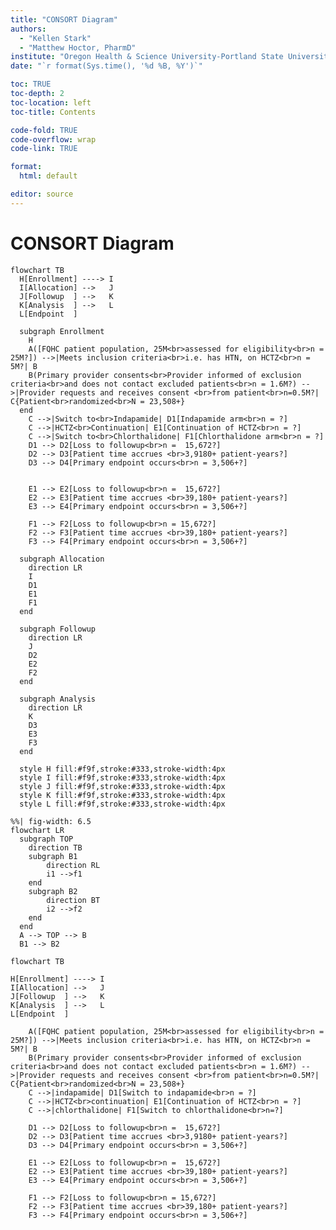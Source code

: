 ```yaml
---
title: "CONSORT Diagram"
authors: 
  - "Kellen Stark"
  - "Matthew Hoctor, PharmD"
institute: "Oregon Health & Science University-Portland State University, School of Public Health"
date: "`r format(Sys.time(), '%d %B, %Y')`"

toc: TRUE
toc-depth: 2
toc-location: left
toc-title: Contents

code-fold: TRUE
code-overflow: wrap
code-link: TRUE

format:
  html: default

editor: source
---
```


# CONSORT Diagram

```mermaid
flowchart TB
  H[Enrollment] ----> I
  I[Allocation] -->   J
  J[Followup  ] -->   K
  K[Analysis  ] -->   L
  L[Endpoint  ]

  subgraph Enrollment
    H
    A([FQHC patient population, 25M<br>assessed for eligibility<br>n = 25M?]) -->|Meets inclusion criteria<br>i.e. has HTN, on HCTZ<br>n = 5M?| B
    B(Primary provider consents<br>Provider informed of exclusion criteria<br>and does not contact excluded patients<br>n = 1.6M?) -->|Provider requests and receives consent <br>from patient<br>n=0.5M?| C{Patient<br>randomized<br>N = 23,508+}
  end
    C -->|Switch to<br>Indapamide| D1[Indapamide arm<br>n = ?]
    C -->|HCTZ<br>Continuation| E1[Continuation of HCTZ<br>n = ?]
    C -->|Switch to<br>Chlorthalidone| F1[Chlorthalidone arm<br>n = ?]
    D1 --> D2[Loss to followup<br>n =  15,672?]
    D2 --> D3[Patient time accrues <br>3,9180+ patient-years?]
    D3 --> D4[Primary endpoint occurs<br>n = 3,506+?]
  

    E1 --> E2[Loss to followup<br>n =  15,672?]
    E2 --> E3[Patient time accrues <br>39,180+ patient-years?]
    E3 --> E4[Primary endpoint occurs<br>n = 3,506+?]

    F1 --> F2[Loss to followup<br>n = 15,672?]
    F2 --> F3[Patient time accrues <br>39,180+ patient-years?]
    F3 --> F4[Primary endpoint occurs<br>n = 3,506+?]
    
  subgraph Allocation
    direction LR
    I
    D1
    E1
    F1
  end
    
  subgraph Followup
    direction LR
    J
    D2
    E2
    F2
  end
    
  subgraph Analysis
    direction LR
    K
    D3
    E3
    F3
  end

  style H fill:#f9f,stroke:#333,stroke-width:4px
  style I fill:#f9f,stroke:#333,stroke-width:4px
  style J fill:#f9f,stroke:#333,stroke-width:4px
  style K fill:#f9f,stroke:#333,stroke-width:4px
  style L fill:#f9f,stroke:#333,stroke-width:4px
```

```mermaid
%%| fig-width: 6.5
flowchart LR
  subgraph TOP
    direction TB
    subgraph B1
        direction RL
        i1 -->f1
    end
    subgraph B2
        direction BT
        i2 -->f2
    end
  end
  A --> TOP --> B
  B1 --> B2
```

```mermaid
flowchart TB

H[Enrollment] ----> I
I[Allocation] -->   J
J[Followup  ] -->   K
K[Analysis  ] -->   L
L[Endpoint  ]

    A([FQHC patient population, 25M<br>assessed for eligibility<br>n = 25M?]) -->|Meets inclusion criteria<br>i.e. has HTN, on HCTZ<br>n = 5M?| B
    B(Primary provider consents<br>Provider informed of exclusion criteria<br>and does not contact excluded patients<br>n = 1.6M?) -->|Provider requests and receives consent <br>from patient<br>n=0.5M?| C{Patient<br>randomized<br>N = 23,508+}
    C -->|indapamide| D1[Switch to indapamide<br>n = ?]
    C -->|HCTZ<br>continuation| E1[Continuation of HCTZ<br>n = ?]
    C -->|chlorthalidone| F1[Switch to chlorthalidone<br>n=?]

    D1 --> D2[Loss to followup<br>n =  15,672?]
    D2 --> D3[Patient time accrues <br>3,9180+ patient-years?]
    D3 --> D4[Primary endpoint occurs<br>n = 3,506+?]

    E1 --> E2[Loss to followup<br>n =  15,672?]
    E2 --> E3[Patient time accrues <br>39,180+ patient-years?]
    E3 --> E4[Primary endpoint occurs<br>n = 3,506+?]

    F1 --> F2[Loss to followup<br>n = 15,672?]
    F2 --> F3[Patient time accrues <br>39,180+ patient-years?]
    F3 --> F4[Primary endpoint occurs<br>n = 3,506+?]
```